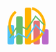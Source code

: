 <div style="display: flex; align-items: center; justify-content: center; height: 100%; min-height: 300px;">
  <svg width="120" height="120" viewBox="0 0 120 120" fill="none" xmlns="http://www.w3.org/2000/svg">
    <rect x="15" y="60" width="15" height="45" rx="4" fill="#4fc3f7"/>
    <rect x="35" y="40" width="15" height="65" rx="4" fill="#66bb6a"/>
    <rect x="55" y="20" width="15" height="85" rx="4" fill="#ffb300"/>
    <rect x="75" y="50" width="15" height="55" rx="4" fill="#e57373"/>
    <rect x="95" y="70" width="15" height="35" rx="4" fill="#ba68c8"/>
    <circle cx="60" cy="60" r="40" stroke="#ffb300" stroke-width="6" stroke-dasharray="60 40 60 40"/>
    <polyline points="20,100 40,80 60,90 80,60 100,80" fill="none" stroke="#4fc3f7" stroke-width="3"/>
    <polyline points="20,90 40,60 60,70 80,40 100,60" fill="none" stroke="#66bb6a" stroke-width="3"/>
  </svg>
</div> 